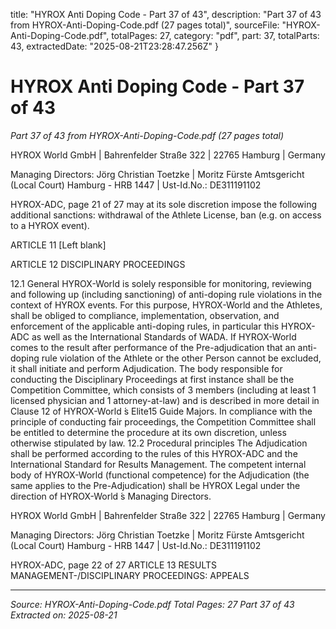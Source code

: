   title: "HYROX Anti Doping Code - Part 37 of 43",
  description: "Part 37 of 43 from HYROX-Anti-Doping-Code.pdf (27 pages total)",
  sourceFile: "HYROX-Anti-Doping-Code.pdf",
  totalPages: 27,
  category: "pdf",
  part: 37,
  totalParts: 43,
  extractedDate: "2025-08-21T23:28:47.256Z"
}

# HYROX Anti Doping Code - Part 37 of 43

*Part 37 of 43 from HYROX-Anti-Doping-Code.pdf (27 pages total)*

HYROX World GmbH | Bahrenfelder Straße 322 | 22765 Hamburg | Germany

Managing Directors: Jörg Christian Toetzke | Moritz Fürste
Amtsgericht (Local Court) Hamburg - HRB 1447 | Ust-Id.No.: DE311191102

HYROX-ADC, page 21 of 27
may at its sole discretion impose the following additional sanctions: withdrawal of the
Athlete License, ban (e.g. on access to a HYROX event).

ARTICLE 11 [Left blank]

ARTICLE 12 DISCIPLINARY PROCEEDINGS

12.1 General
HYROX-World is solely responsible for monitoring, reviewing and following up
(including sanctioning) of anti-doping rule violations in the context of HYROX events.
For this purpose, HYROX-World and the Athletes, shall be obliged to compliance,
implementation, observation, and enforcement of the applicable anti-doping rules, in
particular this HYROX-ADC as well as the International Standards of WADA.
If HYROX-World comes to the result after performance of the Pre-adjudication that
an anti-doping rule violation of the Athlete or the other Person cannot be excluded, it
shall initiate and perform Adjudication.
The body responsible for conducting the Disciplinary Proceedings at first instance
shall be the Competition Committee, which consists of 3 members (including at least
1 licensed physician and 1 attorney-at-law) and is described in more detail in Clause
12 of HYROX-World ́s Elite15 Guide Majors. In compliance with the principle of
conducting fair proceedings, the Competition Committee shall be entitled to
determine the procedure at its own discretion, unless otherwise stipulated by law.
12.2 Procedural principles
The Adjudication shall be performed according to the rules of this HYROX-ADC and
the International Standard for Results Management. The competent internal body of
HYROX-World (functional competence) for the Adjudication (the same applies to the
Pre-Adjudication) shall be HYROX Legal under the direction of HYROX-World ́s
Managing Directors.

HYROX World GmbH | Bahrenfelder Straße 322 | 22765 Hamburg | Germany

Managing Directors: Jörg Christian Toetzke | Moritz Fürste
Amtsgericht (Local Court) Hamburg - HRB 1447 | Ust-Id.No.: DE311191102

HYROX-ADC, page 22 of 27
ARTICLE 13 RESULTS MANAGEMENT-/DISCIPLINARY PROCEEDINGS: APPEALS

---

*Source: HYROX-Anti-Doping-Code.pdf*
*Total Pages: 27*
*Part 37 of 43*
*Extracted on: 2025-08-21*
